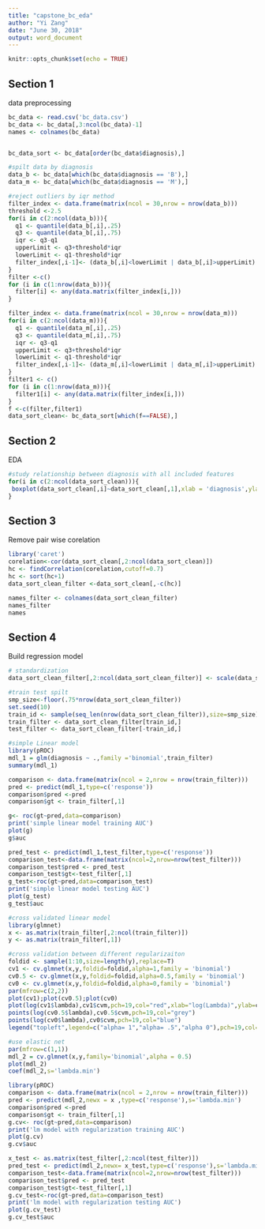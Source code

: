 ---
title: "capstone_bc_eda"
author: "Yi Zang"
date: "June 30, 2018"
output: word_document
---

```{r setup, include=FALSE}
knitr::opts_chunk$set(echo = TRUE)

```

## Section 1
data preprocessing
```{r process, message=F}
bc_data <- read.csv('bc_data.csv')
bc_data <- bc_data[,3:ncol(bc_data)-1]
names <- colnames(bc_data)


bc_data_sort <- bc_data[order(bc_data$diagnosis),]

#spilt data by diagnosis
data_b <- bc_data[which(bc_data$diagnosis == 'B'),]
data_m <- bc_data[which(bc_data$diagnosis == 'M'),]

#reject outliers by iqr method
filter_index <- data.frame(matrix(ncol = 30,nrow = nrow(data_b)))
threshold <-2.5
for(i in c(2:ncol(data_b))){
  q1 <- quantile(data_b[,i],.25)
  q3 <- quantile(data_b[,i],.75)
  iqr <- q3-q1
  upperLimit <- q3+threshold*iqr
  lowerLimit <- q1-threshold*iqr
  filter_index[,i-1]<- (data_b[,i]<lowerLimit | data_b[,i]>upperLimit)
}
filter <-c()
for (i in c(1:nrow(data_b))){
  filter[i] <- any(data.matrix(filter_index[i,]))
}

filter_index <- data.frame(matrix(ncol = 30,nrow = nrow(data_m)))
for(i in c(2:ncol(data_m))){
  q1 <- quantile(data_m[,i],.25)
  q3 <- quantile(data_m[,i],.75)
  iqr <- q3-q1
  upperLimit <- q3+threshold*iqr
  lowerLimit <- q1-threshold*iqr
  filter_index[,i-1]<- (data_m[,i]<lowerLimit | data_m[,i]>upperLimit)
}
filter1 <- c()
for (i in c(1:nrow(data_m))){
  filter1[i] <- any(data.matrix(filter_index[i,]))
}
f <-c(filter,filter1)
data_sort_clean<- bc_data_sort[which(f==FALSE),]
```

## Section 2
EDA

```{r eda, message=F}

#study relationship between diagnosis with all included features
for(i in c(2:ncol(data_sort_clean))){
 boxplot(data_sort_clean[,i]~data_sort_clean[,1],xlab = 'diagnosis',ylab=names[i])
}

```
## Section 3
Remove pair wise corelation
```{r Remove pair wise corelation, message=F}
library('caret')
corelation<-cor(data_sort_clean[,2:ncol(data_sort_clean)])
hc <- findCorrelation(corelation,cutoff=0.7)
hc <- sort(hc+1)
data_sort_clean_filter <-data_sort_clean[,-c(hc)]

names_filter <- colnames(data_sort_clean_filter)
names_filter
names
```
## Section 4
Build regression model
```{r modelling ,message = F}
# standardization
data_sort_clean_filter[,2:ncol(data_sort_clean_filter)] <- scale(data_sort_clean_filter[,2:ncol(data_sort_clean_filter)])

#train test spilt
smp_size<-floor(.75*nrow(data_sort_clean_filter))
set.seed(10)
train_id <- sample(seq_len(nrow(data_sort_clean_filter)),size=smp_size)
train_filter <- data_sort_clean_filter[train_id,]
test_filter <- data_sort_clean_filter[-train_id,]

#simple Linear model
library(pROC)
mdl_1 = glm(diagnosis ~ .,family ='binomial',train_filter)
summary(mdl_1)

comparison <- data.frame(matrix(ncol = 2,nrow = nrow(train_filter)))
pred <- predict(mdl_1,type=c('response'))
comparison$pred <-pred
comparison$gt <- train_filter[,1]

g<- roc(gt~pred,data=comparison)
print('simple linear model training AUC')
plot(g)
g$auc

pred_test <- predict(mdl_1,test_filter,type=c('response'))
comparison_test<-data.frame(matrix(ncol=2,nrow=nrow(test_filter)))
comparison_test$pred <- pred_test
comparison_test$gt<-test_filter[,1]
g_test<-roc(gt~pred,data=comparison_test)
print('simple linear model testing AUC')
plot(g_test)
g_test$auc

#cross validated linear model
library(glmnet)
x <- as.matrix(train_filter[,2:ncol(train_filter)])
y <- as.matrix(train_filter[,1])

#cross validation between different regularizaiton
foldid <- sample(1:10,size=length(y),replace=T)
cv1 <- cv.glmnet(x,y,foldid=foldid,alpha=1,family = 'binomial')
cv0.5 <- cv.glmnet(x,y,foldid=foldid,alpha=0.5,family = 'binomial')
cv0 <- cv.glmnet(x,y,foldid=foldid,alpha=0,family = 'binomial')
par(mfrow=c(2,2))
plot(cv1);plot(cv0.5);plot(cv0)
plot(log(cv1$lambda),cv1$cvm,pch=19,col="red",xlab="log(Lambda)",ylab=cv1$name)
points(log(cv0.5$lambda),cv0.5$cvm,pch=19,col="grey")
points(log(cv0$lambda),cv0$cvm,pch=19,col="blue")
legend("topleft",legend=c("alpha= 1","alpha= .5","alpha 0"),pch=19,col=c("red","grey","blue"))

#use elastic net 
par(mfrow=c(1,1))
mdl_2 = cv.glmnet(x,y,family='binomial',alpha = 0.5)
plot(mdl_2)
coef(mdl_2,s='lambda.min')

library(pROC)
comparison <- data.frame(matrix(ncol = 2,nrow = nrow(train_filter)))
pred <- predict(mdl_2,newx = x ,type=c('response'),s='lambda.min')
comparison$pred <-pred
comparison$gt <- train_filter[,1]
g.cv<- roc(gt~pred,data=comparison)
print('lm model with regularization training AUC')
plot(g.cv)
g.cv$auc

x_test <- as.matrix(test_filter[,2:ncol(test_filter)])
pred_test <- predict(mdl_2,newx= x_test,type=c('response'),s='lambda.min')
comparison_test<-data.frame(matrix(ncol=2,nrow=nrow(test_filter)))
comparison_test$pred <- pred_test
comparison_test$gt<-test_filter[,1]
g.cv_test<-roc(gt~pred,data=comparison_test)
print('lm model with regularization testing AUC')
plot(g.cv_test)
g.cv_test$auc
```






